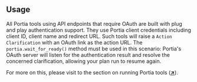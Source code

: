 ## Usage

All Portia tools using API endpoints that require OAuth are built with plug and play authentication support. They use Portia client credentials including client ID, client name and redirect URL. Such tools will raise a `Action Clarification` with an OAuth link as the action URL. The `portia.wait_for_ready()` method must be used in this scenario: Portia's OAuth server will listen for the authentication result and resolve the concerned clarification, allowing your plan run to resume again.

For more on this, please visit to the section on running Portia tools (<a href="/run-portia-tools" target="_blank">**↗**</a>). 
